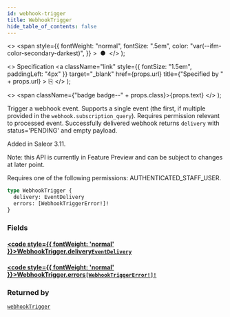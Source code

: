 ```yaml
---
id: webhook-trigger
title: WebhookTrigger
hide_table_of_contents: false
---
```


  <>
    <span
      style={{
        fontWeight: "normal",
        fontSize: ".5em",
        color: "var(--ifm-color-secondary-darkest)",
      }}
    >
      &nbsp;●&nbsp;
    </span>
  </>
);

  <>
    Specification
    <a
      className="link"
      style={{ fontSize: "1.5em", paddingLeft: "4px" }}
      target="\_blank"
      href={props.url}
      title={"Specified by " + props.url}
    >
      ⎘
    </a>
  </>
);

  <>
    <span className={"badge badge--" + props.class}>{props.text}</span>
  </>
);

Trigger a webhook event. Supports a single event (the first, if multiple provided in the `webhook.subscription_query`). Requires permission relevant to processed event. Successfully delivered webhook returns `delivery` with status='PENDING' and empty payload.

Added in Saleor 3.11.

Note: this API is currently in Feature Preview and can be subject to changes at later point.

Requires one of the following permissions: AUTHENTICATED_STAFF_USER.

```graphql
type WebhookTrigger {
  delivery: EventDelivery
  errors: [WebhookTriggerError!]!
}
```

### Fields

#### [<code style={{ fontWeight: 'normal' }}>WebhookTrigger.<b>delivery</b></code>](#)<Bullet />[`EventDelivery`](../../api-reference/miscellaneous/objects/event-delivery) <Badge class="secondary" text="object"/> <Badge class="secondary" text="miscellaneous"/>

>

#### [<code style={{ fontWeight: 'normal' }}>WebhookTrigger.<b>errors</b></code>](#)<Bullet />[`[WebhookTriggerError!]!`](../../api-reference/webhooks/objects/webhook-trigger-error) <Badge class="secondary" text="non-null"/> <Badge class="secondary" text="object"/> <Badge class="secondary" text="webhooks"/>

>

### Returned by

[`webhookTrigger`](../../api-reference/webhooks/mutations/webhook-trigger) <Badge class="secondary" text="mutation"/>
